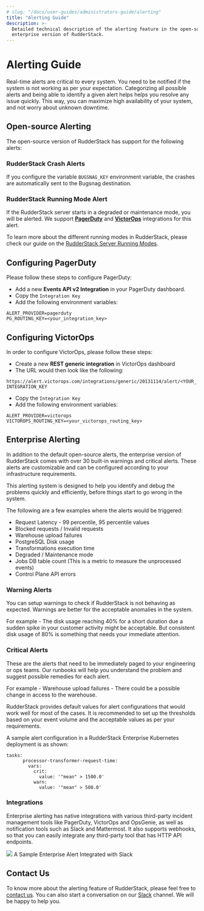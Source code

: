 ```yaml
---
# slug: "/docs/user-guides/administrators-guide/alerting"
title: "Alerting Guide"
description: >-
  Detailed technical description of the alerting feature in the open-source and
  enterprise version of RudderStack.
---
```


# Alerting Guide

Real-time alerts are critical to every system. You need to be notified if the system is not working as per your expectation. Categorizing all possible alerts and being able to identify a given alert helps helps you resolve any issue quickly. This way, you can maximize high availability of your system, and not worry about unknown downtime.

## Open-source Alerting

The open-source version of RudderStack has support for the following alerts:

### RudderStack Crash Alerts

If you configure the variable `BUGSNAG_KEY` environment variable, the crashes are automatically sent to the Bugsnag destination.

### RudderStack Running Mode Alert

If the RudderStack server starts in a degraded or maintenance mode, you will be alerted. We support [**PagerDuty**](https://www.pagerduty.com/) and [**VictorOps**](https://victorops.com/) integrations for this alert.

<div class="infoBlock">

To learn more about the different running modes in RudderStack, please check our guide on the <a href="https://rudderstack.com/docs/user-guides/administrators-guide/high-availability/#rudderstack-server-running-modes">RudderStack Server Running Modes</a>.

</div>

## Configuring PagerDuty

Please follow these steps to configure PagerDuty:

- Add a new **Events API v2 Integration** in your PagerDuty dashboard.
- Copy the `Integration Key`
- Add the following environment variables:

```
ALERT_PROVIDER=pagerduty
PG_ROUTING_KEY=<your_integration_key>
```

## Configuring VictorOps

In order to configure VictorOps, please follow these steps:

- Create a new **REST generic integration** in VictorOps dashboard
- The URL would then look like the following:

`https://alert.victorops.com/integrations/generic/20131114/alert/<YOUR_INTEGRATION_KEY`

- Copy the `Integration Key`
- Add the following environment variables:

```
ALERT_PROVIDER=victorops
VICTOROPS_ROUTING_KEY=<your_victorops_routing_key>
```

## Enterprise Alerting

In addition to the default open-source alerts, the enterprise version of RudderStack comes with over 30 built-in warnings and critical alerts. These alerts are customizable and can be configured according to your infrastructure requirements.

This alerting system is designed to help you identify and debug the problems quickly and efficiently, before things start to go wrong in the system.

The following are a few examples where the alerts would be triggered:

- Request Latency - 99 percentile, 95 percentile values
- Blocked requests / Invalid requests
- Warehouse upload failures
- PostgreSQL Disk usage
- Transformations execution time
- Degraded / Maintenance mode
- Jobs DB table count \(This is a metric to measure the unprocessed events\)
- Control Plane API errors

### Warning Alerts

You can setup warnings to check if RudderStack is not behaving as expected. Warnings are better for the acceptable anomalies in the system.

For example - The disk usage reaching 40% for a short duration due a sudden spike in your customer activity might be acceptable. But consistent disk usage of 80% is something that needs your immediate attention.

### Critical Alerts

These are the alerts that need to be immediately paged to your engineering or ops teams. Our runbooks will help you understand the problem and suggest possible remedies for each alert.

For example - Warehouse upload failures - There could be a possible change in access to the warehouse.

RudderStack provides default values for alert configurations that would work well for most of the cases. It is recommended to set up the thresholds based on your event volume and the acceptable values as per your requirements.

A sample alert configuration in a RudderStack Enterprise Kubernetes deployment is as shown:

```
tasks:
      processor-transformer-request-time:
        vars:
          crit:
            value: '"mean" > 1500.0'
          warn:
            value: '"mean" > 500.0'
```

### Integrations

Enterprise alerting has native integrations with various third-party incident management tools like PagerDuty, VictorOps and OpsGenie, as well as notification tools such as Slack and Mattermost. It also supports webhooks, so that you can easily integrate any third-party tool that has HTTP API endpoints.

<img src="../../assets/image (56).png" />
<span class="imageTitle">A Sample Enterprise Alert Integrated with Slack</span>

## Contact Us

To know more about the alerting feature of RudderStack, please feel free to [contact us](mailto:%20docs@rudderstack.com). You can also start a conversation on our [Slack](https://rudderstack.com/join-rudderstack-slack-community) channel. We will be happy to help you.
